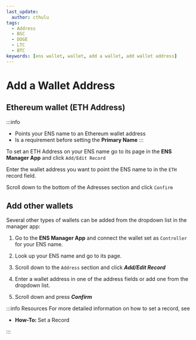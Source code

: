 ```yaml
---
last_update:
  author: cthulu
tags:
  - Address
  - BSC
  - DOGE
  - LTC
  - BTC
keywords: [ens wallet, wallet, add a wallet, add wallet address]
---
```


# Add a Wallet Address

## Ethereum wallet (ETH Address)
:::info
 - Points your ENS name to an Ethereum wallet address
 - Is a requirement before setting the <Link to="/core/records/primary-name"><b>Primary Name</b></Link>
:::

To set an ETH Address on your ENS name go to its page in the <Link to="https://app.ens.domains"><b>ENS Manager App</b></Link> and click `Add/Edit Record`
<BrowserWindow url="app.ens.domains">
  <Image img="/img/add-wallet-address-eth-1.png"/>
</BrowserWindow>

Enter the wallet address you want to point the ENS name to in the `ETH` record field.
<BrowserWindow url="app.ens.domains">
  <Image img="/img/add-wallet-address-eth-2.png"/>
</BrowserWindow>

Scroll down to the bottom of the Adresses section and click `Confirm`
<BrowserWindow url="app.ens.domains">
  <Image img="/img/add-wallet-address-eth-3.png"/>
</BrowserWindow>

## Add other wallets
Several other types of wallets can be added from the dropdown list in the manager app:
<BrowserWindow url="app.ens.domains">
  <Image img="/img/address1.webp"/>
</BrowserWindow>


 1. Go to the <Link to="https://app.ens.domains"><b>ENS Manager App</b></Link> and connect the wallet set as `Controller` for your ENS name.
 
 1. Look up your ENS name and go to its page.
 
 1. Scroll down to the `Address` section and click ***Add/Edit Record***
 
 1. Enter a wallet address in one of the address fields or add one from the dropdown list.
 
 1. Scroll down and press ***Confirm***

:::info Resources
For more detailed information on how to set a record, see
 - <Link to="/howto/set-record"><b>How-To: </b>Set a Record</Link>
:::
